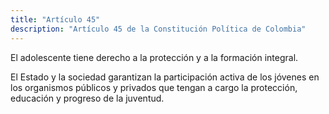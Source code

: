 ```yaml
---
title: "Artículo 45"
description: "Artículo 45 de la Constitución Política de Colombia"
---
```

El adolescente tiene derecho a la
protección y a la formación integral.

El Estado y la sociedad garantizan la participación activa de los jóvenes en los organismos públicos y privados que tengan a cargo la protección,
educación y progreso de la juventud.